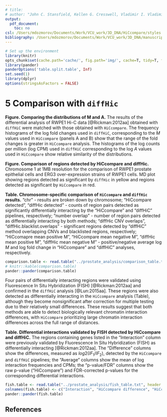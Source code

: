 ```yaml
---
# title: 
# author: "John C. Stansfield, Kellen G. Cresswell, Vladimir I. Vladimirov, Mikhail G. Dozmorov"
output:
  pdf_document:
    toc: no
csl: /Users/mdozmorov/Documents/Work/VCU_work/3D_DNA/HiCcompare/styles.ref/bioinformatics.csl
bibliography: /Users/mdozmorov/Documents/Work/VCU_work/3D_DNA/manuscript/3D_DNA-references.bib
---
```


```r
# Set up the environment
library(knitr)
opts_chunk$set(cache.path='cache/', fig.path='img/', cache=T, tidy=T, fig.keep='high', echo=F, dpi=100, warnings=F, message=F, comment=NA, warning=F, results='as.is', fig.width = 10, fig.height = 4) #out.width=700, 
library(pander)
panderOptions('table.split.table', Inf)
set.seed(1)
library(dplyr)
options(stringsAsFactors = FALSE)
```

\pagenumbering{gobble}

# 5 Comparison with `diffHic`

**Figure. Comparing the distributions of M and A.** The results of the differential analysis of RWPE1 Hi-C data [@Rickman:2012aa] obtained with `diffHiC` were matched with those obtained with `HiCcompare`. The frequency histograms of the log fold changes used in `diffHiC`, corresponding to the $M$ values used in `HiCcompare` (panels A and B) show that the range of the fold changes is greater in `HiCcompare` analysis. The histograms of the log counts per million (log CPM)  used in `diffHiC` corresponding to the log $A$ values used in `HiCcompare` show relative similarity of the distributions.

\begin{center}
\includegraphics[height=280px]{../figures/diffHic_vs_hiccompare_FC.png}
\end{center}

**Figure. Comparison of regions detected by HiCcompare and diffHic.** Chromosome 1 at 1MB resolution for the comparison of RWPE1 prostate epithelial cells and ERG3 over-expression strains of RWPE1 cells. MD plot showing regions detected as significant by `diffHic` in yellow and regions detected as significant by `HiCcompare` in red. 

\begin{center}
\includegraphics[height=190px]{../figures/fig4.png}
\end{center}

**Table. Chromosome-specific comparison of `HiCcompare` and `diffHic` results.**  "chr" - results are broken down by chromosome; "HiCcompare detected", "diffHic detected" - counts of region pairs detected as significantly differentially interacting by the "HiCcompare" and "diffHiC" pipelines, respectively; "number overlap" - number of region pairs detected as differentially interacting by both methods; "diffHic CNV overlaps", "diffHic.blacklist.overlaps" - significant regions detected by "diffHiC" method overlapping CNVs and blacklisted regions, respectively; "HiCcomapre mean positive M", "HiCcompare mean negative M", "diffHic mean positive M", "diffHic mean negative M" - positive/negative average log $M$ and log fold change in "HiCcompare" and "diffHiC" analyses, respectively. 

```r
comparison.table <- read.table("../prostate_analysis/comparison_table.txt", sep = '\t', head = TRUE, check.names = FALSE)
# knitr::kable(comparison.table)
pander::pander(comparison.table)
```

Four pairs of differentially interacting regions were validated using Fluorescence In Situ Hybridization (FISH) [@Rickman:2012aa] and confirmed in the `diffHiC` analysis [@Lun:2015aa]. These regions were also detected as differentially interacting in the `HiCcompare` analysis (Table), although they become nonsignificant after correction for multiple testing due to their relatively small differences. These results suggest that both methods are able to detect biologically relevant chromatin interaction differences, with `HiCcompare` prioritizing large chromatin interaction differences across the full range of distances.

**Table. Differential interactions validated by FISH detected by HiCcompare and diffHiC.** The regions containing genes listed in the "Interaction" column were previously validated by Fluorescence In Situ Hybridization (FISH) as differentially interacting [@Rickman:2012aa]. The "Difference" columns show the differences, measured as $log2(IF_1/IF_2)$, detected by the `HiCcompare` and `diffHiC` pipelines; the "Average"  columns show the mean of log interaction frequencies and CPMs; the "p-value/FDR" columns show the raw p-value ("HiCcompare") and FDR-corrected p-values for the corresponding differential interactions.

```r
fish.table <- read.table("../prostate_analysis/fish_table.txt", header = TRUE, sep = '\t', check.names = FALSE)
colnames(fish.table) <- c("Interaction", "HiCcompare difference", "HiCcompare average", "diffHic difference", "diffHic average", "HiCcompare p-value", "HiCcompare FDR", "diffHic FDR")
pander::pander(fish.table)
```

## References